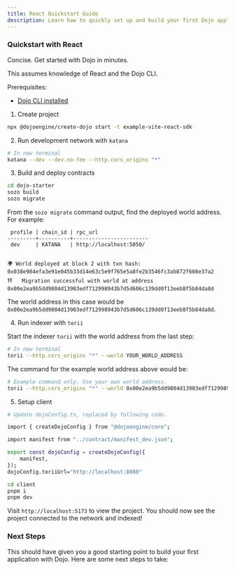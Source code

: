 ```yaml
---
title: React Quickstart Guide
description: Learn how to quickly set up and build your first Dojo application using React, including network setup, contract deployment, and client configuration.
---
```



### Quickstart with React

Concise. Get started with Dojo in minutes.

This assumes knowledge of React and the Dojo CLI.

Prerequisites:

-   [Dojo CLI installed](/getting-started/setup.md)

1. Create project

```bash
npx @dojoengine/create-dojo start -t example-vite-react-sdk
```

2. Run development network with `katana`

```bash
# In new terminal
katana --dev --dev.no-fee --http.cors_origins "*"
```

3. Build and deploy contracts

```bash
cd dojo-starter
sozo build
sozo migrate
```

From the `sozo migrate` command output, find the deployed world address. For example:

```log
 profile | chain_id | rpc_url
---------+----------+------------------------
 dev     | KATANA   | http://localhost:5050/


🌍 World deployed at block 2 with txn hash: 0x038e984efa3e91e045b33d14e63c5e9f765e5a8fe2b3546fc3ab872f608e37a2
⛩️   Migration successful with world at address 0x00e2ea9b5dd9804d13903edf712998943b7d5d606c139dd0f13eeb8f5b84da8d
```

The world address in this case would be `0x00e2ea9b5dd9804d13903edf712998943b7d5d606c139dd0f13eeb8f5b84da8d`.

4. Run indexer with `torii`

Start the indexer `torii` with the world address from the last step:

```bash
# In new terminal
torii --http.cors_origins "*" --world YOUR_WORLD_ADDRESS
```

The command for the example world address above would be:

```bash
# Example command only. Use your own world address.
torii --http.cors_origins "*" --world 0x00e2ea9b5dd9804d13903edf712998943b7d5d606c139dd0f13eeb8f5b84da8d
```

5. Setup client

```bash
# Update dojoConfig.ts, replaced by following code.

import { createDojoConfig } from "@dojoengine/core";

import manifest from "../contract/manifest_dev.json";

export const dojoConfig = createDojoConfig({
    manifest,
});
dojoConfig.toriiUrl="http://localhost:8080"
```

```bash
cd client
pnpm i
pnpm dev
```

Visit `http://localhost:5173` to view the project. You should now see the project connected to the network and indexed!

### Next Steps

This should have given you a good starting point to build your first application with Dojo. Here are some next steps to take:

<div className="grid grid-cols-2 gap-8">
<LinkCard
title="Architecture Overview"
description="Learn about Dojo's architecture."
link="/framework"
/>
<LinkCard
title="JavaScript Docs"
description="Learn how to get started with Dojo.js and build your first application."
link="https://github.com/dojoengine/dojo.js"
/>
<LinkCard
title="Awesome Dojo"
description="A curated list of awesome Dojo resources."
link="https://github.com/dojoengine/awesome-dojo"
/>
</div>
